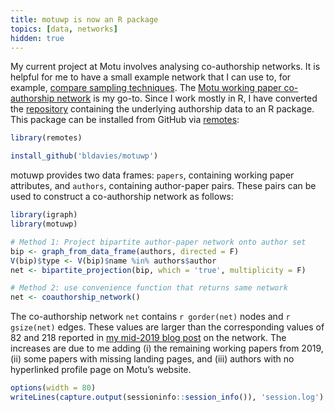 ```yaml
---
title: motuwp is now an R package
topics: [data, networks]
hidden: true
---
```


My current project at Motu involves analysing co-authorship networks.
It is helpful for me to have a small example network that I can use to, for example, [compare sampling techniques][sampling-post].
The [Motu working paper co-authorship network](/blog/coauthorship-networks-motu/) is my go-to.
Since I work mostly in R, I have converted the [repository](https://github.com/bldavies/motuwp) containing the underlying authorship data to an R package.
This package can be installed from GitHub via [remotes](https://github.com/r-lib/remotes):

```r
library(remotes)

install_github('bldavies/motuwp')
```
 
motuwp provides two data frames: `papers`, containing working paper attributes, and `authors`, containing author-paper pairs.
These pairs can be used to construct a co-authorship network as follows:

```r
library(igraph)
library(motuwp)

# Method 1: Project bipartite author-paper network onto author set
bip <- graph_from_data_frame(authors, directed = F)
V(bip)$type <- V(bip)$name %in% authors$author
net <- bipartite_projection(bip, which = 'true', multiplicity = F)

# Method 2: use convenience function that returns same network
net <- coauthorship_network()
```

The co-authorship network `net` contains `r gorder(net)` nodes and `r gsize(net)` edges.
These values are larger than the corresponding values of 82 and 218 reported in [my mid-2019 blog post][sampling-post] on the network.
The increases are due to me adding (i) the remaining working papers from 2019, (ii) some papers with missing landing pages, and (iii) authors with no hyperlinked profile page on Motu's website.

```r
options(width = 80)
writeLines(capture.output(sessioninfo::session_info()), 'session.log')
```

[sampling-post]: /blog/sampling-motu-coauthorship-network/
